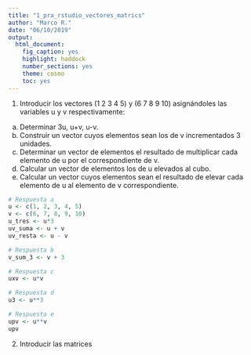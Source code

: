 ```yaml
---
title: "1_pra_rstudio_vectores_matrics"
author: "Marco R."
date: "06/10/2019"
output: 
  html_document: 
    fig_caption: yes
    highlight: haddock
    number_sections: yes
    theme: cosmo
    toc: yes
---
```


1. Introducir los vectores (1 2 3 4 5) y (6 7 8 9 10) asignándoles las variables u y v respectivamente: 

a. Determinar 3u, u+v, u-v. 
b. Construir un vector cuyos elementos sean los de v incrementados 3 unidades. 
c. Determinar un vector de elementos el resultado de multiplicar cada elemento de u por el correspondiente de v. 
d. Calcular un vector de elementos los de u elevados al cubo. 
e. Calcular un vector cuyos elementos sean el resultado de elevar cada elemento de u al elemento de v correspondiente. 


```r
# Respuesta a
u <- c(1, 2, 3, 4, 5)
v <- c(6, 7, 8, 9, 10)
u_tres <- u*3
uv_suma <- u + v
uv_resta <- u - v
```

```r
# Respuesta b
v_sum_3 <- v + 3
```

```r
# Respuesta c
uxv <- u*v
```


```r
# Respuesta d
u3 <- u**3
```

```r
# Respuesta e
upv <- u**v
upv
```


2. Introducir las matrices 

\documentclass{article}
\usepackage{amsmath}
\begin{document}
\[
A=\begin{bmatrix}
    {1} & {2} & {1} \\
    {5} & {4} & {3} \\
    {7} & {1} & {0}
\end{bmatrix}
, B =
\begin{bmatrix}
    {-2}& {5} & {7} \\
    {4} & {3} & {1} \\
    {8} & {-1} & {3}
\end{bmatrix}
\]
\end{document}



a. Calcular A+B, AB, \[ A^4 \] 
b. Determinar una matriz cuyos elementos sean el resultado de multiplicar cada elemento de A por el correspondiente de B. 
c. Determinar una matriz cuyos elementos sean el resultado de dividir cada elemento de A por el correspondiente de B. 

```r
# Respuesta a
A <- rbind(c(1, 2, 1), c(5, 4, 3), c(7, 1, 0))
B <- rbind(c(-2, 5, 7), c(4, 3, 1), c(8, -1, 3))
sum_AB <- A + B
prod_AB <- A%*%B
A_p4 <- A**4
```

```r
# Repuesta b
mul_AB <- A*B
```

```r
# Respuesta c
div_AB <- A/B
```



3. Determinar si es posible: 

a. La inversa de A y de B. Verificar que el producto de una matriz por su inversa es la matriz identidad. 
b. La traza de B. 
c. El determinante y el rango de A.  

Pista: ayuda en inglés...

```r
# Respuesta a
A_inv = solve(A)
ide_A = A%*%A_inv
ide_A
B_inv = solve(B)
ide_B = B%*%B_inv
ide_B
```


```r
# Respuesta b
trace_B <- sum(diag(B))
```


```r
# Respuesta c
det_A <- det(A)
ran_A <-  qr(A)$rank
```


4. Una empresa compra los siguientes artículos: 

|Referencia artículo | Cantidad de artículo | Precio de la unidad (sin IVA) |
|----------------------------------------------------------------------------
|100 |200 |190 |101 |
|150 |345 |102 |500 |
|69  |103 |49  |598 |


a. Introducir la tabla en mediante tres vectores: referencia, cantidad y coste. 
b. Determinar el coste total de cada producto. 
c. Construir una tabla con cada artículo y su coste total. 
d. Calcular el coste total a pagar por la empresa incluyendo un 21% de IVA 


```r
# Respuesta a
E <- cbind(c(100, 200, 190, 101), c(150, 345, 102, 500), c(69, 103, 49, 598))
E_names_col <- c("Referencia", "Cantidad", "Precio")
colnames(E) <- E_names_col
E
```

```r
# Respuesta b
Coste_E <- matrix(E[,2]*E[,3])
Coste_name <- c("Coste")
colnames(Coste_E) <- Coste_name
Coste_E
```


```r
# Respuesta c
E_tot <- cbind(E, Coste_E)
E_tot
```


```r
# Respuesta d
IVA <- matrix(E_tot[,4]*0.21)
IVA_name <- c("IVA")
colnames(IVA) <- IVA_name
Coste_Total <- matrix(E_tot[,4]*1.21)
Coste_tot_name <- c("Coste_Total")
colnames(Coste_Total) <- Coste_tot_name
Tabla_Final <- cbind(E_tot, IVA, Coste_Total)
Tabla_Final

```


5. Introducir los vectores u=(2,3,4) y v=(3,-4,8). 
a. Determinar la suma y el producto de todos los elementos de u. 
b. Calcular el máximo y mínimo de los elementos de v, así como el lugar donde están situados. 
c. Calcular el producto escalar de u y v. 
d. Determinar el módulo de los vectores.

```r
# Respuesta a
u <- c(2, 3, 4)
v <- c(3, -4, 8)
sum_u <- sum(u)
prod_u <- prod(u)
```


```r
# Respuesta b
max_v <- max(v)
min_v <- min(v)
pos_max_min <- match(c(max_v, min_v), v)
```


```r
# Respuesta c
prod_uv <- crossprod(u, v)
```


```r
# Respuesta d
mod_u <- sqrt(sum(u^2))
mod_v <- sqrt(sum(v^2))
```

6. Construir los vectores cuyos elementos sean: 

a. Los números naturales comprendidos entre el 10 y el 100. 
b. (-1, -0,8, -0.6,............, 1.6, 1.8, 2). 
 112
c. Desde el 1 hasta el 3 igualmente espaciados y con un total de 38 elementos


```r
#Respuesta a
nat1 <- seq(10, 100)
```

```r
# Respuesta b
nat2 <- seq(-1, 2, by = 0.2)
```

```r
# Respuesta c
nat3 <- seq(1, 3, length = 38)
```



7. Dados u=(1,2,3), v=(4,5,6)

a. Construir el vector (0,1,2,3) a partir de u. 
b. Construir el vector de elementos los de u y v 

```r
# Respuesta a
u <- c(1, 2, 3)
v <- c(4, 5, 6)
u_n <- c(0, u)
```

```r
# Respuesta b
u_v <- c(u, v)
```


8. Construir un vector w con los cuadrados de los 15 primeros números naturales. 

a. Extraer el cuadrado de 7. 
b. Extraer los cuadrados de los elementos que van desde el 2 al 6 ambos inclusive. 
c. Extraer los cuadrados de los elementos que van desde el 7 al 13 ambos inclusive en sentido inverso 
d. Construir, a partir de w un vector con los cuadrados de 1, 3, 7,14.


```r
# Respuesta a
w <- c((1:15)^2)
w[c(7)]
```


```r
# Respuesta b
w[c(2:6)]
```


```r
# Respuesta c
rev(w[c(7:13)])
```

```r
# Respuesta d
w2 <- c(w[c(1, 3, 7, 14)])
```


9. Consider a vector:
x <- c(4,6,5,7,10,9,4,15)

What is the value of:
c(4,6,5,7,10,9,4,15) < 7

a. TRUE, FALSE, TRUE, FALSE, FALSE, FALSE, TRUE, FALSE
b. TRUE, TRUE, TRUE, FALSE, FALSE, FALSE, TRUE, FALSE
c. FALSE, TRUE, TRUE, FALSE, FALSE, FALSE, TRUE, FALSE
d. TRUE, TRUE, TRUE, TRUE, TRUE, FALSE, TRUE, FALSE
e. TRUE, TRUE, TRUE, FALSE, FALSE, FALSE, TRUE, FALSE


```r
# Respuesta b
x <- c(4,6,5,7,10,9,4,15)
b <- x<7
b
```


10. If
z <- 0:9
then what is the output from the following R-statements:

digits <- as.character(z)
as.integer(digits)

a. Error in subset. object 'z' not found
b. 0, 1, 2, 3, 4, 5, 6, 7, 8, 9
c. "NA", "NA", "NA", "NA", "NA", "NA", "NA", "NA", "NA"
d. "0", "1", "2", "3", "4", "5", "6", "7", "8", "9"
e. 0, 0, 0, 0, 0, 0, 0, 0, 0

```r
# Respuesta
#respuesta d
z <- c(0:9)
digits <- as.character(z)
digits

#respuesta b
integers <- as.integer(digits)
integers
```


11. Consider the vector:
x <- c(1,2,3,4)

What is the value of k for:
(x+2)[(!is.na(x)) & x > 0] -> k

a. 1, 2, 3, 4
b. 1, 4, 9, 16
c. Error: object 'k' not found
d. 3, 4, 5, 6
e. numeric(0)


```r
# Respuesta
#respuesta: d
x <- c(1,2,3,4)
k <- (x+2)[(!is.na(x)) & x > 0]
k
```


12. Opcional (Dataframe)
Consider the AirPassenger data set
data(AirPassengers)

Which statement will produce the following output?
##  [1] 112 118 132 129 121 135 148 148 136 119 104 118

a. AirPassengers[time(AirPassengers) >= 1949 & time(AirPassengers) < 1950, 12]
b. AirPassengers[AirPassengers >= 1949 & AirPassengers < 1950]
c. AirPassengers[time(AirPassengers) >= 1949 & time(AirPassengers) < 1950]
d. AirPassengers[AirPassengers >= 1949 & AirPassengers < 1950, 12]
e. c[[1]]

```r
# Respuesta
#respuesta c
data("AirPassengers")
AirPassengers[time(AirPassengers) >= 1949 & time(AirPassengers) < 1950]
```



13. If
x <- c(2, 4, 6, 8)
and
y <- c(TRUE, TRUE, FALSE, TRUE)

What is the value of:
sum(x[y])

a. 20
b. 8
c. 14
d. NA

```r
# Respuesta
#respuesta: c
x <- c(2, 4, 6, 8)
y <- c(TRUE, TRUE, FALSE, TRUE)
sum(x[y])
```




14. Consider the vector:
x <- c(34, 56, 55, 87, NA, 4, 77, NA, 21, NA, 39)
Which R-statement will count the number of NA values in x?
a. count(is.na(X))
b. length(is.na(x))
c. sum(is.na(x))
d. count(!is.na(x))
e. sum(!is.na(x))

```r
# Respuesta
#respuesta c
x <- c(34, 56, 55, 87, NA, 4, 77, NA, 21, NA, 39)
sum(is.na(x))
```


15. If:
Age <- c(22, 25, 18, 20)
Name <- c("James", "Mathew", "Olivia", "Stella")
Gender <- c("M", "M", "F", "F")
then what is the R-code for getting the following output;
##   Age   Name Gender
## 1  22  James      M
## 2  25 Mathew      M

a.
DataFrame = data.frame(c(Age), c(Name), c(Gender))
subset(DataFrame, Gender == "M")

b.
DataFrame = data.frame(c(Age),c(Name),c(Gender))
subset(Gender=="M"), eval=FALSE 

c.
DataFrame = data.frame(Age,Name,Gender)
subset(DataFrame,Gender=="M")

d.
DataFrame = data.frame(c(Age,Name,Gender))
subset(DataFrame,Gender=="M")

```r
# Respuesta
#repsuesta: c
Age <- c(22, 25, 18, 20)
Name <- c("James", "Mathew", "Olivia", "Stella")
Gender <- c("M", "M", "F", "F")
DataFrame = data.frame(Age, Name, Gender)
subset(DataFrame,Gender=="M")
```



16. Consider two vectors:
p <- c (3, 5, 6, 8)
and
q <- c (3, 3, 3)
What is the value of:

p+q
a. 6, 8, 6, 8
b. 6, 8, 0, 0
c. 6, 8, NA, NA
d. 3, 5, 6, 8 Warning message: In p+q : longer object length is not a multiple of shorter object length
e. 6, 8, 9, 11

```r
# Respuesta
#respuesta: e
p <- c (3, 5, 6, 8)
q <- c (3, 3, 3)
e <- p + q
e
```

